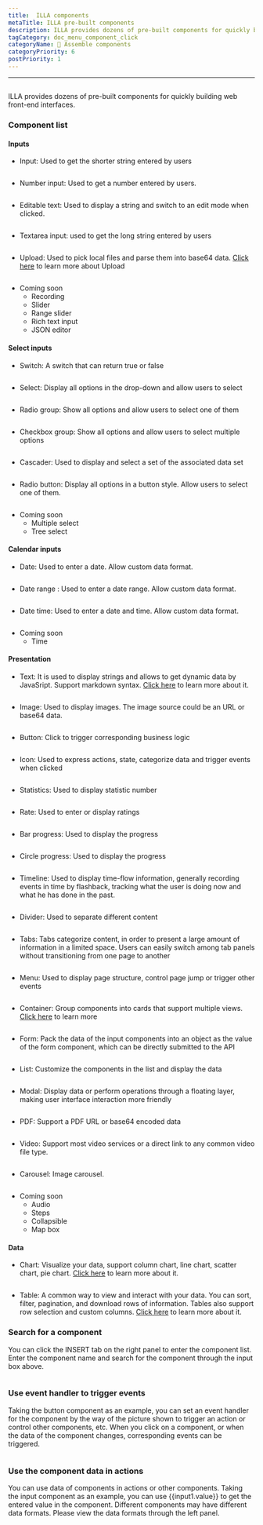```yaml
---
title:  ILLA components
metaTitle: ILLA pre-built components
description: ILLA provides dozens of pre-built components for quickly building web front-end interfaces
tagCategory: doc_menu_component_click
categoryName: 🧬 Assemble components
categoryPriority: 6
postPriority: 1
---
```

---

## <Heading hidden>ILLA components</Heading>

ILLA provides dozens of pre-built components for quickly building web front-end interfaces.

### Component list

#### Inputs

- Input: Used to get the shorter string entered by users

<img
  src='https://cdn.illacloud.com/official-website/img/docs/assemble/illa_components.png'
  alt=""
/>

- Number input: Used to get a number entered by users.

<img
  src='https://cdn.illacloud.com/official-website/img/docs/assemble/illa_components(1).png'
  alt=""
/>

- Editable text: Used to display a string and switch to an edit mode when clicked.

<img
  src='https://cdn.illacloud.com/official-website/img/docs/assemble/illa_components(2).png'
  alt=""
/>

- Textarea input: used to get the long string entered by users

<img
  src='https://cdn.illacloud.com/official-website/img/docs/assemble/illa_components(3).png'
  alt=""
/>

- Upload: Used to pick local files and parse them into base64 data. [Click here]([https://www.illacloud.com/en-US/docs/upload](https://www.illacloud.com/en-US/docs/upload)) to learn more about Upload

<img
  src='https://cdn.illacloud.com/official-website/img/docs/assemble/illa_components(4).png'
  alt=""
/>

- Coming soon
    - Recording
    - Slider
    - Range slider
    - Rich text input
    - JSON editor

#### Select inputs

- Switch: A switch that can return true or false

<img
  src='https://cdn.illacloud.com/official-website/img/docs/assemble/illa_components(5).png'
  alt=""
/>

- Select: Display all options in the drop-down and allow users to select

<img
  src='https://cdn.illacloud.com/official-website/img/docs/assemble/illa_components(6).png'
  alt=""
/>

- Radio group: Show all options and allow users to select one of them

<img
  src='https://cdn.illacloud.com/official-website/img/docs/assemble/illa_components(7).png'
  alt=""
/>

- Checkbox group: Show all options and allow users to select multiple options

<img
  src='https://cdn.illacloud.com/official-website/img/docs/assemble/illa_components(8).png'
  alt=""
/>

- Cascader: Used to display and select a set of the associated data set

<img
  src='https://cdn.illacloud.com/official-website/img/docs/assemble/illa_components(9).png'
  alt=""
/>

- Radio button: Display all options in a button style. Allow users to select one of them.

<img
  src='https://cdn.illacloud.com/official-website/img/docs/assemble/illa_components(10).png'
  alt=""
/>

- Coming soon
    - Multiple select
    - Tree select

#### Calendar inputs

- Date: Used to enter a date. Allow custom data format.

<img
  src='https://cdn.illacloud.com/official-website/img/docs/assemble/illa_components(11).png'
  alt=""
/>

- Date range : Used to enter a date range. Allow custom data format.

<img
  src='https://cdn.illacloud.com/official-website/img/docs/assemble/illa_components(12).png'
  alt=""
/>

- Date time: Used to enter a date and time. Allow custom data format.

<img
  src='https://cdn.illacloud.com/official-website/img/docs/assemble/illa_components(13).png'
  alt=""
/>

- Coming soon
    - Time

#### Presentation

- Text: It is used to display strings and allows to get dynamic data by JavaSript. Support markdown syntax. [Click here]([https://www.illacloud.com/en-US/docs/text](https://www.illacloud.com/en-US/docs/text)) to learn more about it.

<img
  src='https://cdn.illacloud.com/official-website/img/docs/assemble/illa_components(14).png'
  alt=""
/>

- Image: Used to display images. The image source could be an URL or base64 data.

<img
  src='https://cdn.illacloud.com/official-website/img/docs/assemble/illa_components(15).png'
  alt=""
/>

- Button: Click to trigger corresponding business logic

<img
  src='https://cdn.illacloud.com/official-website/img/docs/assemble/illa_components(16).png'
  alt=""
/>

- Icon: Used to express actions, state, categorize data and trigger events when clicked

<img
  src='https://cdn.illacloud.com/official-website/img/docs/assemble/illa_components(17).png'
  alt=""
/>

- Statistics: Used to display statistic number

<img
  src='https://cdn.illacloud.com/official-website/img/docs/assemble/illa_components(18).png'
  alt=""
/>

- Rate: Used to enter or display ratings

<img
  src='https://cdn.illacloud.com/official-website/img/docs/assemble/illa_components(19).png'
  alt=""
/>

- Bar progress: Used to display the progress

<img
  src='https://cdn.illacloud.com/official-website/img/docs/assemble/illa_components(20).png'
  alt=""
/>

- Circle progress: Used to display the progress

<img
  src='https://cdn.illacloud.com/official-website/img/docs/assemble/illa_components(21).png'
  alt=""
/>

- Timeline: Used to display time-flow information, generally recording events in time by flashback, tracking what the user is doing now and what he has done in the past.

<img
  src='https://cdn.illacloud.com/official-website/img/docs/assemble/illa_components(22).png'
  alt=""
/>

- Divider: Used to separate different content

<img
  src='https://cdn.illacloud.com/official-website/img/docs/assemble/illa_components(23).png'
  alt=""
/>

- Tabs: Tabs categorize content, in order to present a large amount of information in a limited space. Users can easily switch among tab panels without transitioning from one page to another

<img
  src='https://cdn.illacloud.com/official-website/img/docs/assemble/illa_components(24).png'
  alt=""
/>

- Menu: Used to display page structure, control page jump or trigger other events

<img
  src='https://cdn.illacloud.com/official-website/img/docs/assemble/illa_components(25).png'
  alt=""
/>

- Container: Group components into cards that support multiple views. [Click here]([https://www.illacloud.com/en-US/docs/container](https://www.illacloud.com/en-US/docs/container)) to learn more

<img
  src='https://cdn.illacloud.com/official-website/img/docs/assemble/illa_components(26).png'
  alt=""
/>

- Form: Pack the data of the input components into an object as the value of the form component, which can be directly submitted to the API

<img
  src='https://cdn.illacloud.com/official-website/img/docs/assemble/illa_components(27).png'
  alt=""
/>

- List: Customize the components in the list and display the data

<img
  src='https://cdn.illacloud.com/official-website/img/docs/assemble/illa_components(28).png'
  alt=""
/>

- Modal: Display data or perform operations through a floating layer, making user interface interaction more friendly

<img
  src='https://cdn.illacloud.com/official-website/img/docs/assemble/illa_components(29).png'
  alt=""
/>

- PDF: Support a PDF URL or base64 encoded data

<img
  src='https://cdn.illacloud.com/official-website/img/docs/assemble/illa_components(30).png'
  alt=""
/>

- Video: Support most video services or a direct link to any common video file type.

<img
  src='https://cdn.illacloud.com/official-website/img/docs/assemble/illa_components(31).png'
  alt=""
/>

- Carousel: Image carousel.

<img
  src='https://cdn.illacloud.com/official-website/img/docs/assemble/illa_components(32).png'
  alt=""
/>

- Coming soon
    - Audio
    - Steps
    - Collapsible
    - Map box

#### Data

- Chart: Visualize your data, support column chart, line chart, scatter chart, pie chart. [Click here]([https://www.illacloud.com/en-US/docs/chart](https://www.illacloud.com/en-US/docs/chart)) to learn more about it.

<img
  src='https://cdn.illacloud.com/official-website/img/docs/assemble/illa_components(33).png'
  alt=""
/>

- Table: A common way to view and interact with your data. You can sort, filter, pagination, and download rows of information. Tables also support row selection and custom columns. [Click here]([https://www.illacloud.com/en-US/docs/table](https://www.illacloud.com/en-US/docs/table)) to learn more about it.

### Search for a component

You can click the INSERT tab on the right panel to enter the component list. Enter the component name and search for the component through the input box above.

<img
  src='https://cdn.illacloud.com/official-website/img/docs/assemble/illa_components(34).png'
  alt=""
/>

### Use event handler to trigger events

Taking the button component as an example, you can set an event handler for the component by the way of the picture shown to trigger an action or control other components, etc. When you click on a component, or when the data of the component changes, corresponding events can be triggered.

<img
  src='https://cdn.illacloud.com/official-website/img/docs/assemble/illa_components(35).png'
  alt=""
/>

### Use the component data in actions

You can use data of components in actions or other components. Taking the input component as an example, you can use {{input1.value}} to get the entered value in the component. Different components may have different data formats. Please view the data formats through the left panel.

<img
  src='https://cdn.illacloud.com/official-website/img/docs/assemble/illa_components(36).png'
  alt=""
/>

